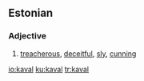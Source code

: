 ==Estonian==

===Adjective===
{{et-adj}}

# [[treacherous]], [[deceitful]], [[sly]], [[cunning]]

[[io:kaval]]
[[ku:kaval]]
[[tr:kaval]]